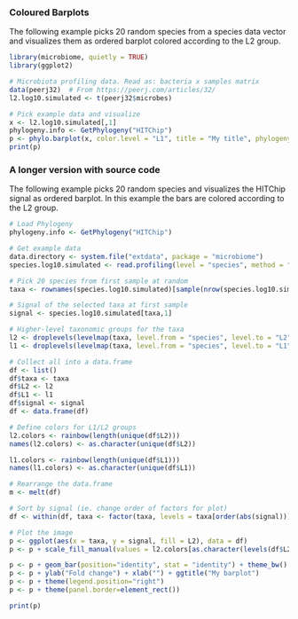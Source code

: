 ### Coloured Barplots

The following example picks 20 random species from a species data
vector and visualizes them as ordered barplot colored according to the
L2 group.

```r
library(microbiome, quietly = TRUE)
library(ggplot2)

# Microbiota profiling data. Read as: bacteria x samples matrix
data(peerj32)  # From https://peerj.com/articles/32/
l2.log10.simulated <- t(peerj32$microbes)

# Pick example data and visualize
x <- l2.log10.simulated[,1]
phylogeny.info <- GetPhylogeny("HITChip")
p <- phylo.barplot(x, color.level = "L1", title = "My title", phylogeny.info = phylogeny.info, plot = FALSE)
print(p)
```


### A longer version with source code

The following example picks 20 random species and visualizes the HITChip signal as ordered barplot. In this example the bars are colored according to the L2 group. 

```r
# Load Phylogeny
phylogeny.info <- GetPhylogeny("HITChip")

# Get example data 
data.directory <- system.file("extdata", package = "microbiome")
species.log10.simulated <- read.profiling(level = "species", method = "frpa", data.dir = data.directory, log10 = TRUE)  

# Pick 20 species from first sample at random
taxa <- rownames(species.log10.simulated)[sample(nrow(species.log10.simulated), 20)]

# Signal of the selected taxa at first sample
signal <- species.log10.simulated[taxa,1]

# Higher-level taxonomic groups for the taxa
l2 <- droplevels(levelmap(taxa, level.from = "species", level.to = "L2", phylogeny.info = phylogeny.info))
l1 <- droplevels(levelmap(taxa, level.from = "species", level.to = "L1", phylogeny.info = phylogeny.info))

# Collect all into a data.frame
df <- list()
df$taxa <- taxa
df$L2 <- l2
df$L1 <- l1
df$signal <- signal
df <- data.frame(df)

# Define colors for L1/L2 groups
l2.colors <- rainbow(length(unique(df$L2)))
names(l2.colors) <- as.character(unique(df$L2))

l1.colors <- rainbow(length(unique(df$L1)))
names(l1.colors) <- as.character(unique(df$L1))

# Rearrange the data.frame
m <- melt(df)

# Sort by signal (ie. change order of factors for plot)
df <- within(df, taxa <- factor(taxa, levels = taxa[order(abs(signal))]))

# Plot the image
p <- ggplot(aes(x = taxa, y = signal, fill = L2), data = df) 
p <- p + scale_fill_manual(values = l2.colors[as.character(levels(df$L2))])

p <- p + geom_bar(position="identity", stat = "identity") + theme_bw() + coord_flip()
p <- p + ylab("Fold change") + xlab("") + ggtitle("My barplot")
p <- p + theme(legend.position="right")
p <- p + theme(panel.border=element_rect())

print(p)
```
